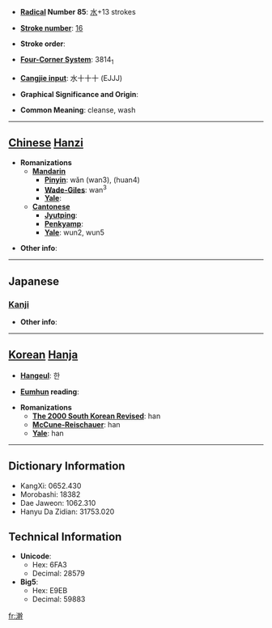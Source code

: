 * '''[[Wiktionary:Chinese radical index| Radical]] Number 85''': [[Wiktionary:Chinese radical index 水|水]]+13 strokes

* '''[[Wiktionary:Chinese total strokes index|Stroke number]]''': [[Wiktionary:Chinese total strokes index 16|16]]

* '''Stroke order''': 

* '''[[Wiktionary:Chinese four corner index|Four-Corner System]]''': 3814<sub>1</sub>

* '''[[Wiktionary:Chinese Cangjie index|Cangjie input]]''': 水十十十 (EJJJ)

* '''Graphical Significance and Origin''': 

* '''Common Meaning''': cleanse, wash

----

== [[Chinese]] [[Hanzi]] ==

* '''Romanizations'''
** '''[[Mandarin]]'''
*** '''[[Pinyin]]''': wǎn (wan3), (huan4)
*** '''[[Wade-Giles]]''': wan<sup>3</sup>
*** '''[[Yale]]''': 
** '''[[Cantonese]]'''
*** '''[[Jyutping]]''':
*** '''[[Penkyamp]]''': 
*** '''[[Yale]]''': wun2, wun5

* '''Other info''': 

----

==Japanese==
===[[Kanji]]===
{{kanji|on readings=[[かん]] (kan)|kun readings=[[あらう]] (arau)}}

* '''Other info''':  

----

== [[Korean]] [[Hanja]] ==

* '''[[Hangeul]]''': 한

* '''[[Eumhun]] reading''': 

* '''Romanizations'''
** '''[[The 2000 South Korean Revised Romanization|The 2000 South Korean Revised]]''': han
** '''[[McCune-Reischauer]]''': han
** '''[[Yale]]''': han

----

== Dictionary Information ==

* KangXi: 0652.430
* Morobashi: 18382
* Dae Jaweon: 1062.310
* Hanyu Da Zidian: 31753.020

== Technical Information ==

* '''Unicode''':
** Hex: 6FA3
** Decimal: 28579
* '''Big5''':
** Hex: E9EB
** Decimal: 59883

[[fr:澣]]
